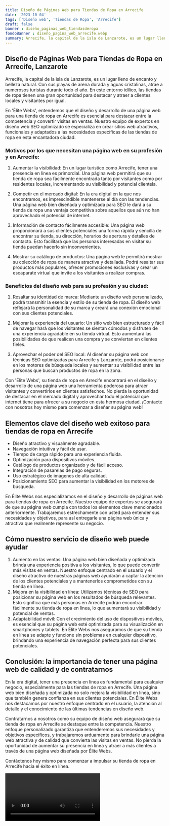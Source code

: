```yaml
---
title: Diseño de Páginas Web para Tiendas de Ropa en Arrecife
date: '2023-10-04'
tags: ['Diseño web', 'Tiendas de Ropa', 'Arrecife']
draft: false
banner : diseño_paginas_web_tiendasderopa
fondoBanner : diseño_pagina_web_arrecife.webp
summary: Arrecife, la capital de la isla de Lanzarote, es un lugar lleno de encanto y belleza natural. Con sus playas de arena dorada y aguas cristalinas, atrae a numerosos turistas durante todo el año. En este entorno idílico, las tiendas de ropa tienen una gran oportunidad para destacar y atraer a clientes locales y visitantes por igual.
---
```


## Diseño de Páginas Web para Tiendas de Ropa en Arrecife, Lanzarote

Arrecife, la capital de la isla de Lanzarote, es un lugar lleno de encanto y belleza natural. Con sus playas de arena dorada y aguas cristalinas, atrae a numerosos turistas durante todo el año. En este entorno idílico, las tiendas de ropa tienen una gran oportunidad para destacar y atraer a clientes locales y visitantes por igual.

En 'Élite Webs', entendemos que el diseño y desarrollo de una página web para una tienda de ropa en Arrecife es esencial para destacar entre la competencia y convertir visitas en ventas. Nuestro equipo de expertos en diseño web SEO optimizado se especializa en crear sitios web atractivos, funcionales y adaptados a las necesidades específicas de las tiendas de ropa en esta encantadora ciudad.

### Motivos por los que necesitan una página web en su profesión y en Arrecife:

1. Aumentar la visibilidad: En un lugar turístico como Arrecife, tener una presencia en línea es primordial. Una página web permitirá que su tienda de ropa sea fácilmente encontrada tanto por visitantes como por residentes locales, incrementando su visibilidad y potencial clientela.

2. Competir en el mercado digital: En la era digital en la que nos encontramos, es imprescindible mantenerse al día con las tendencias. Una página web bien diseñada y optimizada para SEO le dará a su tienda de ropa una ventaja competitiva sobre aquellos que aún no han aprovechado el potencial de internet.

3. Información de contacto fácilmente accesible: Una página web proporcionará a sus clientes potenciales una forma rápida y sencilla de encontrar su tienda, su dirección, horarios de apertura y detalles de contacto. Esto facilitará que las personas interesadas en visitar su tienda puedan hacerlo sin inconvenientes.

4. Mostrar su catálogo de productos: Una página web le permitirá mostrar su colección de ropa de manera atractiva y detallada. Podrá resaltar sus productos más populares, ofrecer promociones exclusivas y crear un escaparate virtual que invite a los visitantes a realizar compras.

### Beneficios del diseño web para su profesión y su ciudad:

1. Resaltar su identidad de marca: Mediante un diseño web personalizado, podrá transmitir la esencia y estilo de su tienda de ropa. El diseño web reflejará la personalidad de su marca y creará una conexión emocional con sus clientes potenciales.

2. Mejorar la experiencia del usuario: Un sitio web bien estructurado y fácil de navegar hará que los visitantes se sientan cómodos y disfruten de una experiencia agradable en su tienda virtual. Esto aumentará las posibilidades de que realicen una compra y se conviertan en clientes fieles.

3. Aprovechar el poder del SEO local: Al diseñar su página web con técnicas SEO optimizadas para Arrecife y Lanzarote, podrá posicionarse en los motores de búsqueda locales y aumentar su visibilidad entre las personas que buscan productos de ropa en la zona.

Con 'Élite Webs', su tienda de ropa en Arrecife encontrará en el diseño y desarrollo de una página web una herramienta poderosa para atraer visitantes y convertirlos en clientes satisfechos. No pierda la oportunidad de destacar en el mercado digital y aprovechar todo el potencial que internet tiene para ofrecer a su negocio en esta hermosa ciudad. ¡Contacte con nosotros hoy mismo para comenzar a diseñar su página web!

<GifSeo />

<Cta />

## Elementos clave del diseño web exitoso para tiendas de ropa en Arrecife
- Diseño atractivo y visualmente agradable.
- Navegación intuitiva y fácil de usar.
- Tiempo de carga rápido para una experiencia fluida.
- Optimización para dispositivos móviles.
- Catálogo de productos organizado y de fácil acceso.
- Integración de pasarelas de pago seguras.
- Uso estratégico de imágenes de alta calidad.
- Posicionamiento SEO para aumentar la visibilidad en los motores de búsqueda.

En Élite Webs nos especializamos en el diseño y desarrollo de páginas web para tiendas de ropa en Arrecife. Nuestro equipo de expertos se asegurará de que su página web cumpla con todos los elementos clave mencionados anteriormente. Trabajaremos estrechamente con usted para entender sus necesidades y objetivos, para así entregarle una página web única y atractiva que realmente represente su negocio.

## Cómo nuestro servicio de diseño web puede ayudar
1. Aumento en las ventas: Una página web bien diseñada y optimizada brinda una experiencia positiva a los visitantes, lo que puede convertir más visitas en ventas. Nuestro enfoque centrado en el usuario y el diseño atractivo de nuestras páginas web ayudarán a captar la atención de los clientes potenciales y a mantenerlos comprometidos con su tienda en línea.
2. Mejora en la visibilidad en línea: Utilizamos técnicas de SEO para posicionar su página web en los resultados de búsqueda relevantes. Esto significa que más personas en Arrecife podrán encontrar fácilmente su tienda de ropa en línea, lo que aumentará su visibilidad y potencial de ventas.
3. Adaptabilidad móvil: Con el crecimiento del uso de dispositivos móviles, es esencial que su página web esté optimizada para su visualización en smartphones y tablets. En Élite Webs nos aseguramos de que su tienda en línea se adapte y funcione sin problemas en cualquier dispositivo, brindando una experiencia de navegación perfecta para sus clientes potenciales.

## Conclusión: la importancia de tener una página web de calidad y de contratarnos
En la era digital, tener una presencia en línea es fundamental para cualquier negocio, especialmente para las tiendas de ropa en Arrecife. Una página web bien diseñada y optimizada no solo mejora la visibilidad en línea, sino que también genera confianza en sus clientes potenciales. En Élite Webs nos destacamos por nuestro enfoque centrado en el usuario, la atención al detalle y el conocimiento de las últimas tendencias en diseño web.

Contratarnos a nosotros como su equipo de diseño web asegurará que su tienda de ropa en Arrecife se destaque entre la competencia. Nuestro enfoque personalizado garantiza que entenderemos sus necesidades y objetivos específicos, y trabajaremos arduamente para brindarle una página web atractiva y de calidad que convierta las visitas en ventas. No pierda la oportunidad de aumentar su presencia en línea y atraer a más clientes a través de una página web diseñada por Élite Webs.

Contáctenos hoy mismo para comenzar a impulsar su tienda de ropa en Arrecife hacia el éxito en línea.

<Video />

<CtaBot job='Tiendas de Ropa' city='Arrecife'/>

<Gmaps query='Arrecife+españa+maps' />